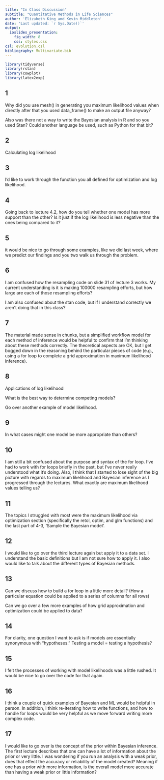 ```yaml
---
title: "In Class Discussion"
subtitle: "Quantitative Methods in Life Sciences"
author: 'Elizabeth King and Kevin Middleton'
date: 'Last updated: `r Sys.Date()`'
output:
  ioslides_presentation:
    fig_width: 8
    css: styles.css
csl: evolution.csl
bibliography: Multivariate.bib
---
```


```r
library(tidyverse)
library(rstan)
library(cowplot)
library(latex2exp)
```

## 1

Why did you use mesh() in generating you maximum likelihood values when directly after that you used data_frame() to make an output file anyway? 

Also was there not a way to write the Bayesian analysis in R and so you used Stan? Could another language be used, such as Python for that bit? 

## 2

Calculating log likelihood 

## 3

I'd like to work through the function you all defined for optimization and log likelihood.

## 4

Going back to lecture 4.2, how do you tell whether one model has more support than the other? Is it just if the log likelihood is less negative than the ones being compared to it?

## 5

it would be nice to go through some examples, like we did last week, where we predict our findings and you two walk us through the problem.

## 6

I am confused how the resampling code on slide 31 of lecture 3 works. My current understanding is it is making 100000 resampling efforts, but how large are each of those resampling efforts?

I am also confused about the stan code, but if I understand correctly we aren't doing that in this class?

## 7

The material made sense in chunks, but a simplified workflow model for each method of inference would be helpful to confirm that I'm thinking about these methods correctly. The theoretical aspects are OK, but I get bogged down in the reasoning behind the particular pieces of code (e.g., using a for loop to complete a grid approximation in maximum likelihood inference).

## 8

Applications of log likelihood

What is the best way to determine competing models?

Go over another example of model likelihood.

## 9

In what cases might one model be more appropriate than others?

## 10

I am still a bit confused about the purpose and syntax of the for loop. I've had to work with for loops briefly in the past, but I've never really understood what it's doing. Also, I think that I started to lose sight of the big picture with regards to maximum likelihood and Bayesian inference as I progressed through the lectures. What exactly are maximum likelihood values telling us?  

## 11

The topics I struggled with most were the maximum likelihood via optimization section (specifically the retol, optim, and glm functions) and the last part of 4-3, 'Sample the Bayesian model'. 

## 12

I would like to go over the third lecture again but apply it to a data set. I understand the basic definitions but I am not sure how to apply it. I also would like to talk about the different types of Bayesian methods.

## 13

Can we discuss how to build a for loop in a little more detail? (How a particular equation could be applied to a series of columns for all rows)

Can we go over a few more examples of how grid approximation and optimization could be applied to data?

## 14

For clarity, one question I want to ask is if models are essentially synonymous with "hypotheses." Testing a model = testing a hypothesis?

## 15

I felt the processes of working with model likelihoods was a little rushed. It would be nice to go over the code for that again.

## 16

I think a couple of quick examples of Bayesian and ML would be helpful in person.  In addition, I think re-iterating how to write functions, and how to handle for loops would be very helpful as we move forward writing more complex code.  

## 17

I would like to go over is the concept of the prior within Bayesian inference. The first lecture describes that one can have a lot of information about the prior or very little. I was wondering if you run an analysis with a weak prior, does that effect the accuracy or reliability of the model created? Meaning if one has a prior with more information, is the overall model more accurate than having a weak prior or little information?

